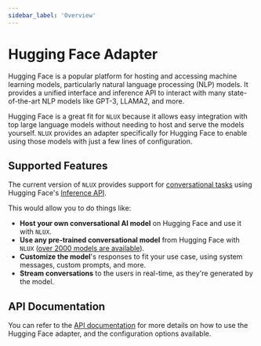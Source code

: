 ```yaml
---
sidebar_label: 'Overview'
---
```


# Hugging Face Adapter

Hugging Face is a popular platform for hosting and accessing machine learning models, particularly natural language
processing (NLP) models. It provides a unified interface and inference API to interact with many state-of-the-art NLP
models like GPT-3, LLAMA2, and more.

Hugging Face is a great fit for `NLUX` because it allows easy integration with top large language models without needing
to host and serve the models yourself. `NLUX` provides an adapter specifically for Hugging Face to enable using those
models with just a few lines of configuration.

## Supported Features

The current version of `NLUX` provides support for [conversational tasks](https://huggingface.co/tasks/conversational)
using Hugging Face's [Inference API](https://huggingface.co/docs/api-inference/index).

This would allow you to do things like:

* **Host your own conversational AI model** on Hugging Face and use it with `NLUX`.
* **Use any pre-trained conversational model** from Hugging Face with
`NLUX` ([over 2000 models are available](https://huggingface.co/models?pipeline_tag=conversational)).
* **Customize the model**'s responses to fit your use case, using system messages, custom prompts, and more.
* **Stream conversations** to the users in real-time, as they're generated by the model.

## API Documentation

You can refer to the [API documentation](/api/adapters/hugging-face) for more details on how to use the Hugging Face
adapter, and the configuration options available.

